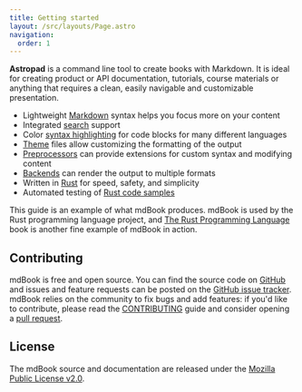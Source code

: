 ```yaml
---
title: Getting started
layout: /src/layouts/Page.astro
navigation:
  order: 1
---
```


**Astropad** is a command line tool to create books with Markdown.
It is ideal for creating product or API documentation, tutorials, course materials or anything that requires a clean,
easily navigable and customizable presentation.

- Lightweight [Markdown] syntax helps you focus more on your content
- Integrated [search] support
- Color [syntax highlighting] for code blocks for many different languages
- [Theme] files allow customizing the formatting of the output
- [Preprocessors] can provide extensions for custom syntax and modifying content
- [Backends] can render the output to multiple formats
- Written in [Rust] for speed, safety, and simplicity
- Automated testing of [Rust code samples]

This guide is an example of what mdBook produces.
mdBook is used by the Rust programming language project, and [The Rust Programming Language][trpl] book is another fine example of mdBook in action.

[markdown]: format/markdown.md
[search]: guide/reading.md#search
[syntax highlighting]: format/theme/syntax-highlighting.md
[theme]: format/theme/index.html
[preprocessors]: format/configuration/preprocessors.md
[backends]: format/configuration/renderers.md
[rust]: https://www.rust-lang.org/
[trpl]: https://doc.rust-lang.org/book/
[rust code samples]: cli/test.md

## Contributing

mdBook is free and open source. You can find the source code on
[GitHub](https://github.com/rust-lang/mdBook) and issues and feature requests can be posted on
the [GitHub issue tracker](https://github.com/rust-lang/mdBook/issues). mdBook relies on the community to fix bugs and
add features: if you'd like to contribute, please read
the [CONTRIBUTING](https://github.com/rust-lang/mdBook/blob/master/CONTRIBUTING.md) guide and consider opening
a [pull request](https://github.com/rust-lang/mdBook/pulls).

## License

The mdBook source and documentation are released under
the [Mozilla Public License v2.0](https://www.mozilla.org/MPL/2.0/).
